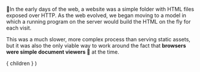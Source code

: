 
👴In the early days of the web, a website was a simple folder with
HTML files exposed over HTTP. As the web evolved, we began moving 
to a model in which a running program on the server would build 
the HTML on the fly for each visit.

This was a much slower, more complex process than serving static
assets, but it was also the only viable way to work around the fact
that **browsers were simple document viewers 👀** at the time. 

  <Layout>
    { children }
  </Layout>
)
